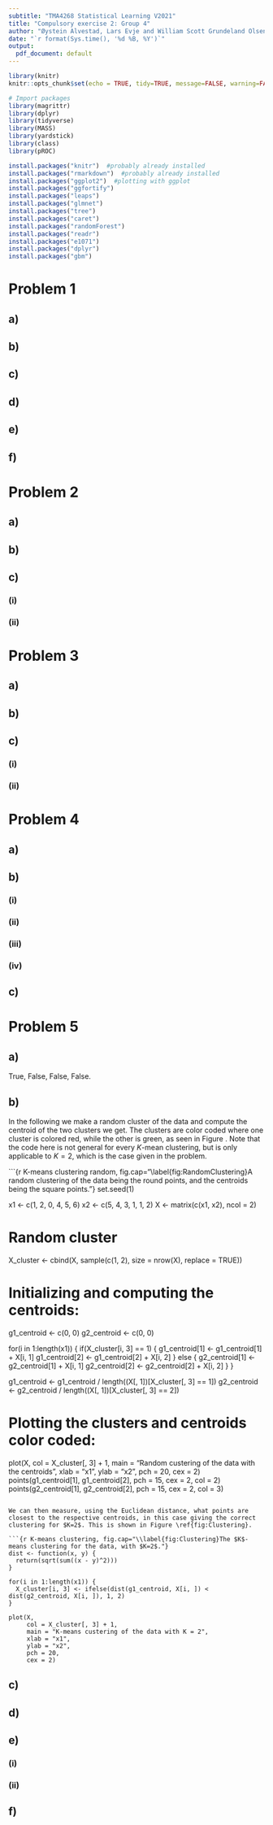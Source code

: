 ```yaml
---
subtitle: "TMA4268 Statistical Learning V2021"
title: "Compulsory exercise 2: Group 4"
author: "Øystein Alvestad, Lars Evje and William Scott Grundeland Olsen"
date: "`r format(Sys.time(), '%d %B, %Y')`"
output:
  pdf_document: default
---
```


```r
library(knitr)
knitr::opts_chunk$set(echo = TRUE, tidy=TRUE, message=FALSE, warning=FALSE, strip.white=TRUE, prompt=FALSE, cache=TRUE, size="scriptsize", fig.width=5, fig.height=4)

# Import packages
library(magrittr)
library(dplyr)
library(tidyverse)
library(MASS)
library(yardstick)
library(class)
library(pROC)
```

\newcommand{\E}{\operatorname{E}}
\newcommand{\Var}{\operatorname{Var}}
\newcommand{\Cov}{\operatorname{Cov}}

\newcommand{\RR}{\mathbb{R}}
\newcommand{\bfx}{\mathbf{x}}
\newcommand{\bfY}{\mathbf{Y}}
\newcommand{\bfZ}{\mathbf{Z}}
\newcommand{\bfbeta}{\boldsymbol{\beta}}

\newcommand{\Hquad}{\hspace{0.5em}}

```r
install.packages("knitr")  #probably already installed
install.packages("rmarkdown")  #probably already installed
install.packages("ggplot2")  #plotting with ggplot
install.packages("ggfortify")
install.packages("leaps")
install.packages("glmnet")
install.packages("tree")
install.packages("caret")
install.packages("randomForest")
install.packages("readr")
install.packages("e1071")
install.packages("dplyr")
install.packages("gbm")
```



# Problem 1
## a)


## b)


## c)


## d)


## e)


## f)




# Problem 2
## a) 


## b)


## c)
### (i)


### (ii)




# Problem 3
## a)


## b)


## c)
### (i)


### (ii)




# Problem 4
## a)


## b)
### (i)


### (ii)


### (iii)


### (iv)


## c)




# Problem 5
## a)
True, False, False, False.

<!-- 
Kort forklaring:
i) The second principal component is the direction which maximizes variance among all directions orthogonal to the first.
ii) Må være standarisert.
iii) K-means algoritmen finner lokalt og ikke globalt optimum, forskjellige initialverdier kan derfor gi forskjellige løsninger. Bør kjøres flere ganger med forskjellige initialverdier.
iv) Greien med PCA er å lage en uncorrelated basis.
-->

## b)
In the following we make a random cluster of the data and compute the centroid of the two clusters we get. The clusters are color coded where one cluster is colored red, while the other is green, as seen in Figure \ref{fig:RandomClustering}. Note that the code here is not general for every $K$-mean clustering, but is only applicable to $K=2$, which is the case given in the problem.

```{r K-means clustering random, fig.cap="\\label{fig:RandomClustering}A random clustering of the data being the round points, and the centroids being the square points."}
set.seed(1)

x1 <- c(1, 2, 0, 4, 5, 6)
x2 <- c(5, 4, 3, 1, 1, 2)
X <- matrix(c(x1, x2), ncol = 2)

# Random cluster
X_cluster <- cbind(X, sample(c(1, 2), size = nrow(X), replace = TRUE))

# Initializing and computing the centroids:
g1_centroid <- c(0, 0)
g2_centroid <- c(0, 0)

for(i in 1:length(x1)) {
  if(X_cluster[i, 3] == 1) {
    g1_centroid[1] <- g1_centroid[1] + X[i, 1]
    g1_centroid[2] <- g1_centroid[2] + X[i, 2]
  }
  else {
    g2_centroid[1] <- g2_centroid[1] + X[i, 1]
    g2_centroid[2] <- g2_centroid[2] + X[i, 2]
  }
}

g1_centroid <- g1_centroid / length((X[, 1])[X_cluster[, 3] == 1])
g2_centroid <- g2_centroid / length((X[, 1])[X_cluster[, 3] == 2])


# Plotting the clusters and centroids color coded:
plot(X,
     col = X_cluster[, 3] + 1,
     main = "Random custering of the data with the centroids",
     xlab = "x1",
     ylab = "x2",
     pch = 20,
     cex = 2)
points(g1_centroid[1], g1_centroid[2], pch = 15, cex = 2, col = 2)
points(g2_centroid[1], g2_centroid[2], pch = 15, cex = 2, col = 3)
```

We can then measure, using the Euclidean distance, what points are closest to the respective centroids, in this case giving the correct clustering for $K=2$. This is shown in Figure \ref{fig:Clustering}.

```{r K-means clustering, fig.cap="\\label{fig:Clustering}The $K$-means clustering for the data, with $K=2$."}
dist <- function(x, y) {
  return(sqrt(sum((x - y)^2)))
}

for(i in 1:length(x1)) {
  X_cluster[i, 3] <- ifelse(dist(g1_centroid, X[i, ]) < dist(g2_centroid, X[i, ]), 1, 2)
}

plot(X,
     col = X_cluster[, 3] + 1,
     main = "K-means custering of the data with K = 2",
     xlab = "x1",
     ylab = "x2",
     pch = 20,
     cex = 2)
```


## c)


## d)


## e)
### (i)


### (ii)


## f)


